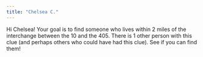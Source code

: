 ```yaml
---
title: "Chelsea C."
---
```


Hi Chelsea! Your goal is to find someone who lives within 2 miles of the interchange between the 10 and the 405. There is 1 other person with this clue (and perhaps others who could have had this clue). See if you can find them!
